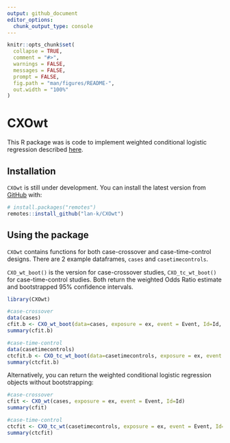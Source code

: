 ```yaml
---
output: github_document
editor_options: 
  chunk_output_type: console
---
```


<!-- README.md is generated from README.Rmd. Please edit that file -->

```r
knitr::opts_chunk$set(
  collapse = TRUE,
  comment = "#>",
  warnings = FALSE, 
  messages = FALSE, 
  prompt = FALSE,
  fig.path = "man/figures/README-",
  out.width = "100%"
)
```

# CXOwt 

This R package was is code to implement weighted conditional logistic regression described  [here](https://bmcmedresmethodol.biomedcentral.com/articles/10.1186/s12874-021-01408-5). 

## Installation

`CXOwt` is still under development. You can install the latest version from [GitHub](https://github.com/) with:

```r
# install.packages("remotes")
remotes::install_github("lan-k/CXOwt")
```

## Using the package

`CXOwt` contains functions for both case-crossover and case-time-control designs. There are 2 example dataframes, `cases` and `casetimecontrols`.

`CXO_wt_boot()` is the version for case-crossover studies, `CXO_tc_wt_boot()` for case-time-control studies. Both return the weighted Odds Ratio estimate and bootstrapped 95% confidence intervals.

```r
library(CXOwt)

#case-crossover
data(cases)
cfit.b <- CXO_wt_boot(data=cases, exposure = ex, event = Event, Id=Id, B=200) 
summary(cfit.b)

#case-time-control
data(casetimecontrols)
ctcfit.b <- CXO_tc_wt_boot(data=casetimecontrols, exposure = ex, event = Event, Id=Id, B = 200) 
summary(ctcfit.b)


```


Alternatively, you can return the weighted conditional logistic regression objects without bootstrapping:

```r
#case-crossover
cfit <- CXO_wt(cases, exposure = ex, event = Event, Id=Id)  
summary(cfit)

#case-time-control
ctcfit <- CXO_tc_wt(casetimecontrols, exposure = ex, event = Event, Id=Id)   
summary(ctcfit)

```
